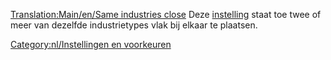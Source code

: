 [[Translation:Main/en/Same industries close]]
{{en/-}}
Deze [[Main/en/geavanceerde instellingen/Economie/Nl#Industrieën van hetzelfde type vlak bij elkaar bouwen toestaan|instelling]] staat toe twee of meer van dezelfde industrietypes vlak bij elkaar te plaatsen.

[[Category:nl/Instellingen en voorkeuren]]
{{nl/Aanzet}}